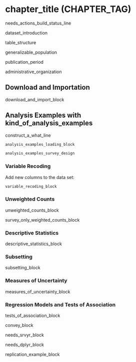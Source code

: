 # chapter_title (CHAPTER_TAG) {-}

needs_actions_build_status_line

dataset_introduction

table_structure

generalizable_population

publication_period

administrative_organization

## Download and Importation {-}

download_and_import_block

## Analysis Examples with kind_of_analysis_examples \ {-}

construct_a_what_line

```r
analysis_examples_loading_block
```

```r
analysis_examples_survey_design
```

### Variable Recoding {-}

Add new columns to the data set:
```r
variable_recoding_block
```

### Unweighted Counts {-}

unweighted_counts_block

survey_only_weighted_counts_block

### Descriptive Statistics {-}

descriptive_statistics_block

### Subsetting {-}

subsetting_block

### Measures of Uncertainty {-}

measures_of_uncertainty_block


### Regression Models and Tests of Association {-}

tests_of_association_block

convey_block

needs_srvyr_block

needs_dplyr_block

replication_example_block
